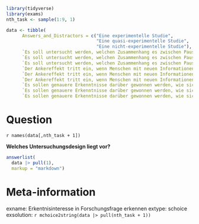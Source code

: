 
```{r, echo=FALSE, results='hide', message=FALSE}
library(tidyverse)
library(exams)
nth_task <- sample(1:9, 1)

data <- tibble(
      Answers_and_Distractors = c("Eine experimentelle Studie",
                                  "Eine quasi-experimentelle Studie",
                                  "Eine nicht-experimentelle Studie"),
      `Es soll untersucht werden, welchen Zusammenhang es zwischen Pausen beim Lernen und der Lernleistung gibt. Dazu werden die Studierenden eines Seminars während ihrer Lernzeit beobachtet. Es wird registriert, wie viel Zeit sie für das Lernen der Inhalte aufwenden und wie viele Lernpausen sie machen. Die Lernleistung wird anhand der erreichten Punktzahl in einer Abschlussklausur bewertet.` =  c(F,F,T), # adjust line 132 if coded 0/1 #1
      `Es soll untersucht werden, welchen Zusammenhang es zwischen Pausen beim Lernen und der Lernleistung gibt. Dazu werden Studentinnen und Studenten eines Seminars miteinander verglichen. Die Studentinnen werden aufgefordert nach jeweils 30 Minuten Lernzeit eine Pause von 5 Minuten einzulegen. Die Studenten sollen die Zeit ohne Unterbrechung zum Lernen nutzen. Zusätzlich wird die Lernzeit erfasst. Die Lernleistung wird anhand der erreichten Punktzahl in einer Abschlussklausur bewertet.` =  c(F,T,F), #2
      `Es soll untersucht werden, welchen Zusammenhang es zwischen Pausen beim Lernen und der Lernleistung gibt. Dazu werden die Studierenden in einem Seminar zufällig zwei Gruppen zugeteilt. Die Gesamtlernzeit wird für beide Gruppen auf 3 h begrenzt. Gruppe 1 soll nach jeweils 30 Minuten eine Pause von 5 Minuten machen, Gruppe 2 soll die Zeit ohne Unterbrechung zum Lernen nutzen. Die Lernleistung wird anhand der erreichten Punktzahl in einer Abschlussklausur bewertet.` =  c(T,F,F),#3
      `Der Ankereffekt tritt ein, wenn Menschen mit neuen Informationen (z. B. Zahlenwerten) konfrontiert werden, die sie unbewusst als Anker nutzen, um daran ihre eigene Einschätzung zu orientieren. Es soll untersucht werden, ob die Zweitkorrektur von Abituraufsätzen im Fach Deutsch durch den Ankereffekt verfälscht wird, wenn die Erstkorrekturnote bekannt ist. Dazu werden in einer repräsentative Stichprobe von Deutschlehrkräften die gleichen fünf Deutschaufsätze samt Erstkorrektur mit der Bitte um Zweitkorrektur vorgelegt. Anschließend beantworten die Lehrkräfte in einem standardisierten Fragebogen, ob sie bei der Beurteilung von der Erstkorrektur beeinflusst wurden.` =  c(F,F,T), #4
      `Der Ankereffekt tritt ein, wenn Menschen mit neuen Informationen (z. B. Zahlenwerten) konfrontiert werden, die sie unbewusst als Anker nutzen, um daran ihre eigene Einschätzung zu orientieren. Es soll untersucht werden, ob die Zweitkorrektur von Abituraufsätzen im Fach Deutsch durch den Ankereffekt verfälscht wird, wenn die Erstkorrekturnote bekannt ist. Dazu werden Lehrer*innen zufällig in zwei Experimentalgruppen eingeteilt. Eine Gruppe erhält Deutschaufsätze mit einer angeblich guten Erstkorrekturnote (Note 2). Die andere Gruppe erhält dieselben Deutschaufsätze jedoch unter Angabe einer schlechten Erstkorrekturnote (Note 5). Es wird untersucht, ob eine bessere Note für Arbeiten mit der angeblichen guten Erstkorrekturnote als mit der angeblich schlechten Erstkorrekturnote vergeben werden.` =  c(T,F,F),#5
      `Der Ankereffekt tritt ein, wenn Menschen mit neuen Informationen (z. B. Zahlenwerten) konfrontiert werden, die sie unbewusst als Anker nutzen, um daran ihre eigene Einschätzung zu orientieren. Es soll untersucht werden, ob die Zweitkorrektur von Abituraufsätzen im Fach Deutsch durch den Ankereffekt verfälscht wird, wenn die Erstkorrekturnote bekannt ist. Der Einfachheit halber bilden die Lehrkräfte an Schule A die eine Experimentalgruppe und die Lehrkräfte an Schule B die zweite Experimentalgruppe. Eine Gruppe erhält Deutschaufsätze mit einer angeblich guten Erstkorrekturnote (Note 2). Die andere Gruppe erhält dieselben Deutschaufsätze jedoch unter Angabe einer schlechten Erstkorrekturnote (Note 5). Es wird untersucht, ob eine bessere Note für Arbeiten mit der angeblichen guten Erstkorrekturnote als mit der angeblich schlechten Erstkorrekturnote vergeben werden.` =  c(F,T,F),#6
      `Es sollen genauere Erkenntnisse darüber gewonnen werden, wie sich die Stressbewältigung bei Lehrkräften verbessern lässt. Dazu werden umfangreiche Fragebögen zu Persönlichkeitsmerkmalen, Wissen zu Stressbewältigungsstrategien sowie eigenem Stressempfinden bei Lehrkräften mit und ohne vorherige Burnout-Diagnose miteinander verglichen.` =  c(F,F,T),#7
      `Es sollen genauere Erkenntnisse darüber gewonnen werden, wie sich die Stressbewältigung bei Lehrkräften verbessern lässt. Dazu werden aus einem Pool interessierter Lehrkräfte zufällig 30 Personen ausgewählt und zu einem Stressbewältigungstraining eingeladen. Die nicht eingeladenen Lehrkräfte wurden als Kontrollgruppe genutzt. Beim Training wird umfangreiches Wissen zur Entstehung von Stress und zu Stressbewältigungsstrategien angeboten und in kleineren Gruppenübungen vertieft. Längsschnittlich werden die Teilnehmenden zu ihrem eigenen Stressempfinden im Beruf befragt und mit der Kontrollstichprobe verglichen.` =  c(T,F,F),#8
      `Es sollen genauere Erkenntnisse darüber gewonnen werden, wie sich die Stressbewältigung bei Lehrkräften verbessern lässt. Dazu wird auf einer Fortbildung zum Thema Burnout für alle Teilnehmenden ein Stressbewältigungstraining in Kleingruppen durchgeführt. Die Kontrollstichprobe wurde auf einer Fortbildung für Inklusion für die Studie ausgewählt. Längsschnittlich werden die Teilnehmenden anschließend zu ihrem eigenen Stressempfinden im Beruf befragt und mit der Kontrollstichprobe verglichen.` =  c(F,T,F))


```


Question
========
`r names(data[,nth_task + 1])`

**Welches Untersuchungsdesign liegt vor?** 

  
```{r questionlist, echo = FALSE, results='asis'}
answerlist(
  data |> pull(1),
  markup = "markdown")
```




Meta-information
================
exname: Erkentnisinteresse in Forschungsfrage erkennen
extype: schoice
exsolution: `r mchoice2string(data |> pull(nth_task + 1))`
